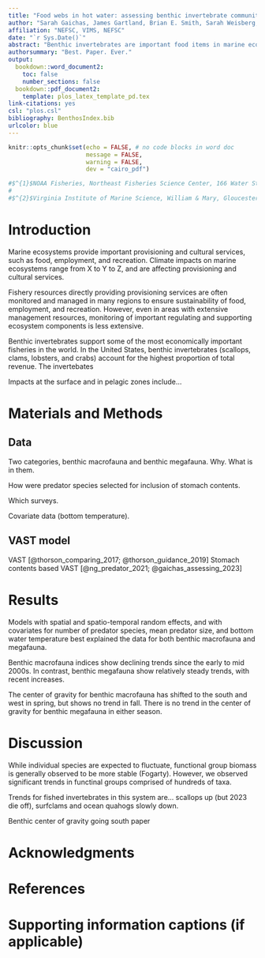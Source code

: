 ```yaml
---
title: "Food webs in hot water: assessing benthic invertebrate community trends in a rapidly warming continental shelf ecosystem"
author: "Sarah Gaichas, James Gartland, Brian E. Smith, Sarah Weisberg, Sean Lucey..."
affiliation: "NEFSC, VIMS, NEFSC"
date: "`r Sys.Date()`"
abstract: "Benthic invertebrates are important food items in marine ecosystems, but populatons of non-commercial species are rarely monitored. We developed indices of benthic invertebrate abundance for use in ecosystem modeling, reporting, and risk assessment applications using VAST models based on fish stomach contents. The resulting indices are way better than the nothing we had before."
authorsummary: "Best. Paper. Ever."
output: 
  bookdown::word_document2:
    toc: false
    number_sections: false
  bookdown::pdf_document2:
    template: plos_latex_template_pd.tex
link-citations: yes
csl: "plos.csl"
bibliography: BenthosIndex.bib
urlcolor: blue    
---
```


```r
knitr::opts_chunk$set(echo = FALSE, # no code blocks in word doc
                      message = FALSE,
                      warning = FALSE,
                      dev = "cairo_pdf")

#$^{1}$NOAA Fisheries, Northeast Fisheries Science Center, 166 Water St., Woods Hole MA, USA.  
#
#$^{2}$Virginia Institute of Marine Science, William & Mary, Gloucester Point, VA, USA. 
```

# Introduction

Marine ecosystems provide important provisioning and cultural services, such as food, employment, and recreation. Climate impacts on marine ecosystems range from X to Y to Z, and are affecting provisioning and cultural services. 

Fishery resources directly providing provisioning services are often monitored and managed in many regions to ensure sustainability of food, employment, and recreation. However, even in areas with extensive management resources, monitoring of important regulating and supporting ecosystem components is less extensive. 

Benthic invertebrates support some of the most economically important fisheries in the world. In the United States, benthic invertebrates (scallops, clams, lobsters, and crabs) account for the highest proportion of total revenue. The invertebates

Impacts at the surface and in pelagic zones include...

# Materials and Methods

## Data 

Two categories, benthic macrofauna and benthic megafauna. Why. What is in them. 

How were predator species selected for inclusion of stomach contents.

Which surveys.

Covariate data (bottom temperature). 

## VAST model

VAST [@thorson_comparing_2017; @thorson_guidance_2019] 
Stomach contents based VAST [@ng_predator_2021; @gaichas_assessing_2023]

# Results

Models with spatial and spatio-temporal random effects, and with covariates for number of predator species, mean predator size, and bottom water temperature best explained the data for both benthic macrofauna and megafauna.

Benthic macrofauna indices show declining trends since the early to mid 2000s. In contrast, benthic megafauna show relatively steady trends, with recent increases.

The center of gravity for benthic macrofauna has shifted to the south and west in spring, but shows no trend in fall. There is no trend in the center of gravity for benthic megafauna in either season.

# Discussion

While individual species are expected to fluctuate, functional group biomass is generally observed to be more stable (Fogarty). However, we observed significant trends in functinal groups comprised of hundreds of taxa. 

Trends for fished invertebrates in this system are... scallops up (but 2023 die off), surfclams and ocean quahogs slowly down. 

Benthic center of gravity going south paper


# Acknowledgments


\nolinenumbers

# References

<div id="refs"></div>

# Supporting information captions (if applicable)


